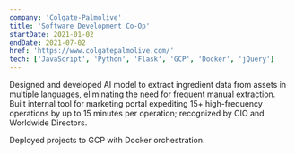 ```yaml
---
company: 'Colgate-Palmolive'
title: 'Software Development Co-Op'
startDate: 2021-01-02
endDate: 2021-07-02
href: 'https://www.colgatepalmolive.com/'
tech: ['JavaScript', 'Python', 'Flask', 'GCP', 'Docker', 'jQuery']
---
```



<ExperienceBullet>
  Designed and developed AI model to extract ingredient data from assets in multiple languages, eliminating the need for
  frequent manual extraction.
</ExperienceBullet>

<ExperienceBullet>
  Built internal tool for marketing portal expediting 15+ high-frequency operations by up to 15 minutes per operation;
  recognized by CIO and Worldwide Directors.
</ExperienceBullet>

<ExperienceBullet>Deployed projects to GCP with Docker orchestration.</ExperienceBullet>
